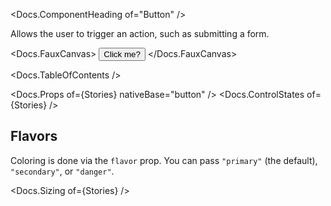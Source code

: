 


<Meta of={Stories} />

<Docs.ComponentHeading of="Button" />

Allows the user to trigger an action, such as submitting a form.

<Docs.FauxCanvas>
  <Button>Click me?</Button>
</Docs.FauxCanvas>

<Docs.TableOfContents />

<Docs.Props of={Stories} nativeBase="button" />
<Docs.ControlStates of={Stories} />

## Flavors

Coloring is done via the `flavor` prop. You can pass `"primary"` (the default),
`"secondary"`, or `"danger"`.

<Canvas of={Stories.AllFlavors} />

<Docs.Sizing of={Stories} />

